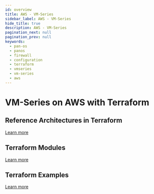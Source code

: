 ```yaml
---
id: overview
title: AWS - VM-Series
sidebar_label: AWS - VM-Series
hide_title: true
description: AWS - VM-Series
pagination_next: null
pagination_prev: null
keywords:
  - pan-os
  - panos
  - firewall
  - configuration
  - terraform
  - vmseries
  - vm-series
  - aws
---
```


# VM-Series on AWS with Terraform

## Reference Architectures in Terraform


<ReferenceArchitectureIntro cloudname="AWS" />

[Learn more](../reference-architectures)

## Terraform Modules


<ModulesIntro cloudname="AWS" />

[Learn more](../modules)

## Terraform Examples


<ExamplesIntro cloudname="AWS" />

[Learn more](../examples)